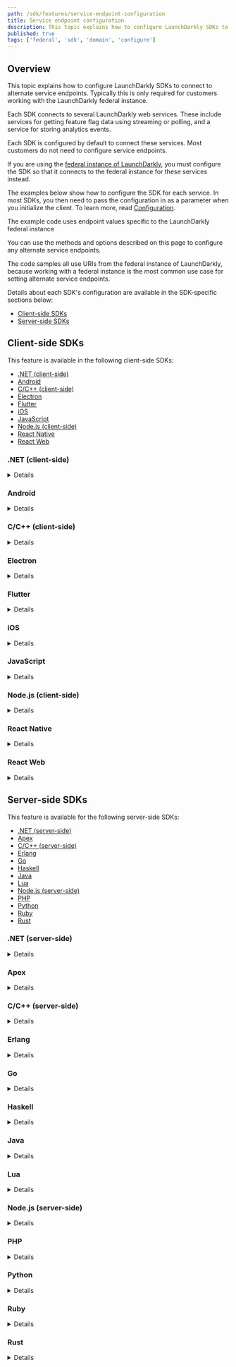 ```yaml
---
path: /sdk/features/service-endpoint-configuration
title: Service endpoint configuration
description: This topic explains how to configure LaunchDarkly SDKs to connect to alternate service endpoints. Typically this is only required for customers working with the LaunchDarkly federal instance.
published: true
tags: ['federal', 'sdk', 'domain', 'configure']
---
```


## Overview

This topic explains how to configure LaunchDarkly SDKs to connect to alternate service endpoints. Typically this is only required for customers working with the LaunchDarkly federal instance.

Each SDK connects to several LaunchDarkly web services. These include services for getting feature flag data using streaming or polling, and a service for storing analytics events.

Each SDK is configured by default to connect these services. Most customers do not need to configure service endpoints.

If you are using the [federal instance of LaunchDarkly](/home/advanced/federal), you must configure the SDK so that it connects to the federal instance for these services instead.

The examples below show how to configure the SDK for each service. In most SDKs, you then need to pass the configuration in as a parameter when you initialize the client. To learn more, read [Configuration](/sdk/features/config).

<Callout intent="info">
<CalloutTitle>The example code uses endpoint values specific to the LaunchDarkly federal instance</CalloutTitle>
<CalloutDescription>

You can use the methods and options described on this page to configure any alternate service endpoints.

The code samples all use URIs from the federal instance of LaunchDarkly, because working with a federal instance is the most common use case for setting alternate service endpoints.

</CalloutDescription>
</Callout>

Details about each SDK's configuration are available in the SDK-specific sections below:

* [Client-side SDKs](#client-side-sdks)
* [Server-side SDKs](#server-side-sdks)

## Client-side SDKs

This feature is available in the following client-side SDKs:

* [.NET (client-side)](#net-client-side)
* [Android](#android)
* [C/C++ (client-side)](#cc-client-side)
* [Electron](#electron)
* [Flutter](#flutter)
* [iOS](#ios)
* [JavaScript](#javascript)
* [Node.js (client-side)](#nodejs-client-side)
* [React Native](#react-native)
* [React Web](#react-web)

### .NET (client-side)

<Details summary="Expand .NET (client-side) code sample">

To configure an alternate service endpoint for the SDK, use the `ServiceEndpoints` builder method to specify the base URIs:

<CodeTabs
  defaultValue="csharp"
  values={[
    { label: 'C#', value: 'csharp', },
  ]
}>
<CodeTabItem value="csharp">

```csharp
var config = Configuration.Builder("mobile-key-123abc")
    .ServiceEndpoints(Components.ServiceEndpoints()
      .Streaming("https://clientstream.launchdarkly.us")
      .Polling("https://clientsdk.launchdarkly.us")
      .Events("https://events.launchdarkly.us"))
    .Build();

```

</CodeTabItem>
</CodeTabs>
</Details>

### Android

<Details summary="Expand Android code sample">

To configure an alternate service endpoint for the SDK, use the `streamUri`, `pollUri`, and `eventsUri` builder methods to specify the base URIs:

<CodeTabs
  defaultValue="java"
  values={[
    { label: 'Java', value: 'java', },
    { label: 'Kotlin', value: 'kotlin' }
  ]
}>
<CodeTabItem value="java">

```java
LDConfig ldConfig = new LDConfig.Builder()
  .mobileKey("mobile-key-123abc")
  .streamUri(Uri.parse("https://clientstream.launchdarkly.us"))
  .pollUri(Uri.parse("https://clientsdk.launchdarkly.us"))
  .eventsUri(Uri.parse("https://events.launchdarkly.us"))
  .build();
```

</CodeTabItem>
<CodeTabItem value="kotlin">

```kotlin

val ldConfig: LDConfig = LDConfig.Builder()
  .setMobileKey("mobile-key-123abc")
  .streamUri(Uri.parse("https://clientstream.launchdarkly.us"))
  .pollUri(Uri.parse("https://clientsdk.launchdarkly.us"))
  .eventsUri(Uri.parse("https://events.launchdarkly.us"))
  .build();
```

</CodeTabItem>
</CodeTabs>
</Details>

### C/C++ (client-side)

<Details summary="Expand C/C++ (client-side) code sample">

To configure an alternate service endpoint for the SDK, use `LDConfigSetStreamURI`, `LDConfigSetAppURI`, and `LDConfigSetEventsURI` to specify the base URIs:

<CodeTabs
  defaultValue="c"
  values={[
    { label: 'C/C++', value: 'c' }
    ]
}>
<CodeTabItem value="c">

```c
struct LDConfig *config = LDConfigNew("mobile-key-123abc");
LDConfigSetStreamURI(config, "https://clientstream.launchdarkly.us");
LDConfigSetAppURI(config, "https://app.launchdarkly.us");
LDConfigSetEventsURI(config, "https://events.launchdarkly.us");
```

</CodeTabItem>
</CodeTabs>
</Details>

### Electron

<Details summary="Expand Electron code sample">

To configure an alternate service endpoint for the SDK, use the `streamUrl`, `baseUrl`, and `eventsUrl` options to specify the base URIs:

<CodeTabs
  defaultValue="js"
  values={[
    { label: 'JavaScript', value: 'js', },
    { label: 'TypeScript', value: 'ts', },
  ]
}>
<CodeTabItem value="js">

```js
const options = {
  streamUrl: 'https://clientstream.launchdarkly.us',
  baseUrl: 'https://app.launchdarkly.us',
  eventsUrl: 'https://events.launchdarkly.us'
};
```

</CodeTabItem>
<CodeTabItem value="ts">

```ts
import * as LDElectron from 'launchdarkly-electron-client-sdk';

const options: LDElectron.LDOptions = {
  streamUrl: 'https://clientstream.launchdarkly.us',
  baseUrl: 'https://app.launchdarkly.us',
  eventsUrl: 'https://events.launchdarkly.us'
};
```

</CodeTabItem>
</CodeTabs>
</Details>

### Flutter

<Details summary="Expand Flutter code sample">

To configure an alternate service endpoint for the SDK, use the `streamUri`, `pollUri`, and `eventsUri` builder methods to specify the base URIs:

<CodeTabs
  defaultValue="dart"
  values={[
    { label: 'Dart', value: 'dart', },
  ]
}>
<CodeTabItem value="dart">

```dart
LDConfig ldConfig = LDConfigBuilder("mobile-key-123abcY")
  .streamUri("https://clientstream.launchdarkly.us")
  .pollUri("https://clientsdk.launchdarkly.us")
  .eventsUri("https://events.launchdarkly.us")
  .build();
```

</CodeTabItem>
</CodeTabs>
</Details>

### iOS

<Details summary="Expand iOS code sample">

To configure an alternate service endpoint for the SDK, use the `streamUrl`, `baseUrl`, and `eventsUrl` properties to specify the base URIs:

<CodeTabs
  defaultValue="swift"
  values={[
    { label: 'Swift', value: 'swift'},
    { label: 'Objective-C', value: 'objc'},
  ]
}>
<CodeTabItem value="swift">

```swift
var ldConfig = LDConfig(mobileKey: "mobile-key-123abc")
ldConfig.streamUrl = URL(string: "https://clientstream.launchdarkly.us")
ldConfig.baseUrl = URL(string: "https://app.launchdarkly.us")
ldConfig.eventsUrl = URL(string: "https://events.launchdarkly.us")
```

</CodeTabItem>
<CodeTabItem value="objc">

```objectivec
LDConfig *ldConfig = [[LDConfig alloc] initWithMobileKey:@"mobile-key-123abc"];
ldConfig.streamUrl = URL(string: "https://clientstream.launchdarkly.us")
ldConfig.baseUrl = URL(string: "https://app.launchdarkly.us")
ldConfig.eventsUrl = URL(string: "https://events.launchdarkly.us")
```

</CodeTabItem>
</CodeTabs>
</Details>

### JavaScript

<Details summary="Expand JavaScript code sample">

To configure an alternate service endpoint for the SDK, use the `streamUrl`, `baseUrl`, and `eventsUrl` properties to specify the base URIs:

<CodeTabs
  defaultValue="js"
  values={[
    { label: 'JavaScript', value: 'js' },
    { label: 'TypeScript', value: 'ts' },
  ]
}>
<CodeTabItem value="js">

```js
const options = {
  streamUrl: 'https://clientstream.launchdarkly.us',
  baseUrl: 'https://app.launchdarkly.us',
  eventsUrl: 'https://events.launchdarkly.us'
};

```

</CodeTabItem>
<CodeTabItem value="ts">

```ts
import * as ld from 'launchdarkly-js-client-sdk';

const options: ld.LDOptions = {
  streamUrl: 'https://clientstream.launchdarkly.us',
  baseUrl: 'https://app.launchdarkly.us',
  eventsUrl: 'https://events.launchdarkly.us',
};

```

</CodeTabItem>
</CodeTabs>
</Details>

### Node.js (client-side)

<Details summary="Expand Node.js (client-side) code sample">

To configure an alternate service endpoint for the SDK, use the `streamUrl`, `baseUrl`, and `eventsUrl` properties to set the base URIs:

<CodeTabs defaultValue="js"
  values={[
    { label: 'JavaScript', value: 'js' },
    { label: 'TypeScript', value: 'ts' },
  ]
}>
<CodeTabItem value="js">

```js
const options = {
  streamUrl: 'https://clientstream.launchdarkly.us',
  baseUrl: 'https://app.launchdarkly.us',
  eventsUrl: 'https://events.launchdarkly.us'
};

```

</CodeTabItem>
<CodeTabItem value="ts">

```ts
import * as ld from 'launchdarkly-node-client-sdk';

const options: ld.LDOptions = {
  streamUrl: 'https://clientstream.launchdarkly.us',
  baseUrl: 'https://app.launchdarkly.us',
  eventsUrl: 'https://events.launchdarkly.us',
};
```

</CodeTabItem>
</CodeTabs>
</Details>

### React Native

<Details summary="Expand React Native code sample">

To configure an alternate service endpoint for the SDK, use the `streamUri`, `pollUri`, and `eventsUri` properties to set the base URIs:

<CodeTabs
  defaultValue="js"
  values={[
    { label: 'JavaScript', value: 'js' },
    { label: 'TypeScript', value: 'ts' },
  ]
}>
<CodeTabItem value="js">

```js
let config = {
  mobileKey: 'mobile-key-123abc',
  streamUri: 'https://clientstream.launchdarkly.us',
  pollUri: 'https://clientsdk.launchdarkly.us',
  eventsUri: 'https://events.launchdarkly.us',
};
```

</CodeTabItem>
<CodeTabItem value="ts">

```ts
import LDClient, * as ld from 'launchdarkly-react-native-client-sdk';

let config: ld.LDConfig = {
  mobileKey: 'mobile-key-123abc',
  streamUri: 'https://clientstream.launchdarkly.us',
  pollUri: 'https://clientsdk.launchdarkly.us',
  eventsUri: 'https://events.launchdarkly.us',
};
```

</CodeTabItem>
</CodeTabs>
</Details>

### React Web

<Details summary="Expand React code sample">

To configure an alternate service endpoint for the SDK, use the `streamUrl`, `baseUrl`, and `eventsUrl` options to specify the base URIs:

<CodeTabs
  defaultValue="js"
  values={[
    { label: 'JavaScript', value: 'js', }
  ]
}>
<CodeTabItem value="js">

```js
const options: {
  baseUrl:"https://clientsdk.launchdarkly.us",
  streamUrl:"https://clientstream.launchdarkly.us",
  eventsUrl:"https://events.launchdarkly.us"
};
 ```

</CodeTabItem>
</CodeTabs>

To learn more, read [Configuring the React SDK](/sdk/client-side/react/react-web#configuring-the-react-sdk).

</Details>

## Server-side SDKs

This feature is available for the following server-side SDKs:

* [.NET (server-side)](#net-server-side)
* [Apex](#apex)
* [C/C++ (server-side)](#cc-server-side)
* [Erlang](#erlang)
* [Go](#go)
* [Haskell](#haskell)
* [Java](#java)
* [Lua](#lua)
* [Node.js (server-side)](#nodejs-server-side)
* [PHP](#php)
* [Python](#python)
* [Ruby](#ruby)
* [Rust](#rust)

### .NET (server-side)

<Details summary="Expand .NET (server-side) code sample">

To configure an alternate service endpoint for the SDK, use the `ServiceEndpoints` builder method to specify the base URIs:

<CodeTabs
  defaultValue="csharp"
  values={[
    { label: 'C#', value: 'csharp' },
  ]
}>
<CodeTabItem value="csharp">

```csharp
var config = Configuration.Builder("YOUR_SDK_KEY")
    .ServiceEndpoints(Components.ServiceEndpoints()
      .Streaming("https://stream.launchdarkly.us")
      .Polling("https://sdk.launchdarkly.us")
      .Events("https://events.launchdarkly.us"))
    .Build();
```
</CodeTabItem>
</CodeTabs>
</Details>

### Apex

<Details summary="Expand Apex code sample">

<Callout intent="alert" site="federal">
<CalloutTitle>Federal customers should only use the Apex SDK with a FedRAMP-compliant database</CalloutTitle>
<CalloutDescription>

The Apex SDK uses an external bridging application to connect LaunchDarkly and Salesforce. To ensure that your overall implementation is FedRAMP-compliant, you must run the Apex bridge within your own FedRAMP-compliant environment.

</CalloutDescription>
</Callout>

First, set up the Apex bridge. If you are a federal customer, make sure you run the Apex bridge within your own FedRAMP-compliant environment. To learn more, read [Using the LaunchDarkly Salesforce bridge](/sdk/server-side/apex#getting-started).

To configure an alternate service endpoint for the SDK, export the alternate URIs before you build the bridge:

<CodeTabs
  defaultValue="bash"
  values={[
    { label: 'Console', value: 'bash', },
  ]
}>
<CodeTabItem value="bash">

```bash
cd bridge && go build .

# other required export statements...

export LD_BASE_URI='https://sdk.launchdarkly.us'
export LD_EVENTS_URL='https://events.launchdarkly.us'

./bridge
```

</CodeTabItem>
</CodeTabs>

</Details>

### C/C++ (server-side)

<Details summary="Expand C/C++ (server-side) code sample">

To configure an alternate service endpoint for the SDK, use `LDConfigSetStreamURI`, `LDConfigSetBaseURI`, and `LDConfigSetEventsURI` to specify the base URIs:

<CodeTabs
  defaultValue="c"
  values={[
    { label:'C/C++', value: 'c' },
  ]
}>
<CodeTabItem value="c">

```c
struct LDConfig *config = LDConfigNew("YOUR_SDK_KEY");
LDConfigSetStreamURI(config, "https://stream.launchdarkly.us");
LDConfigSetBaseURI(config, "https://app.launchdarkly.us");
LDConfigSetEventsURI(config, "https://events.launchdarkly.us");
```

</CodeTabItem>
</CodeTabs>
</Details>

### Erlang

<Details summary="Expand Erlang code sample">

To configure an alternate service endpoint for the SDK, use the `stream_uri`, `base_uri`, and `events_uri` properties to set the base URIs:

<CodeTabs
  defaultValue="erlang"
  values={[
    { label: 'Erlang', value: 'erlang', }
  ]
}>
<CodeTabItem value="erlang">

```
ldclient:start_instance("YOUR_SDK_KEY", #{
  stream_uri => "https://stream.launchdarkly.us",
  base_uri => "https://sdk.launchdarkly.us",
  events_uri => "https://events.launchdarkly.us"
})

```

</CodeTabItem>
</CodeTabs>
</Details>

### Go

<Details summary="Expand Go code sample">

To configure an alternate service endpoint for the SDK, use the `Config.ServiceEndpoints` property and `interfaces.ServiceEndpoints()` to specify the base URIs:

<CodeTabs
  defaultValue="go"
  values={[
    { label: 'Go', value: 'go', },
    { label: 'Go SDK versions 5.7.x and earlier', value: 'go-pre-5.8', }
  ]
}>
<CodeTabItem value="go">

```go

config := ld.Config{
    ServiceEndpoints: interfaces.ServiceEndpoints{
      Streaming: "https://stream.launchdarkly.us",
      Polling: "https://sdk.launchdarkly.us",
      Events: "https://events.launchdarkly.us",
    },
}

```

</CodeTabItem>
<CodeTabItem value="go-pre-5.8">

```go

// Prior to version 5.8.0, the base URI had to be specified for each service,
// depending on which services you were actually using.

config := ld.Config{
    DataSource: ldcomponents.StreamingDataSource().
        BaseURI("https://stream.launchdarkly.us"),
    Events: ldcomponents.SendEvents().
        BaseURI("https://events.launchdarkly.us"),
}

```

</CodeTabItem>
</CodeTabs>
</Details>

### Haskell

<Details summary="Expand Haskell code sample">

To configure an alternate service endpoint for the SDK, use `configSetStreamURI`, `configSetBaseURI`, and `configSetEventsURI` to specify the base URIs:

<CodeTabs
  defaultValue="haskell"
  values={[
    { label: 'Haskell', value: 'haskell', }
  ]
}>
<CodeTabItem value="haskell">

```haskell
{-# LANGUAGE OverloadedStrings #-}

import LaunchDarkly.Server.Config

import Data.Function ((&))

config :: Config
config = (makeConfig "YOUR_SDK_KEY")
    & configSetStreamURI "https://stream.launchdarkly.us"
    & configSetBaseURI "https://app.launchdarkly.us"
    & configSetEventsURI "https://events.launchdarkly.us"
```

</CodeTabItem>
</CodeTabs>
</Details>

### Java

<Details summary="Expand Java code sample">

To configure an alternate service endpoint for the SDK, use the `serviceEndpoints` builder method to specify the base URIs:

<CodeTabs
  defaultValue="java"
  values={[
    { label: 'Java', value: 'java', },
    { label: 'Java (SDK versions 5.8.x and earlier)', value: 'java-pre-5.9' },
  ]
}>
<CodeTabItem value="java">

```java
LDConfig config = new LDConfig.Builder()
  .serviceEndpoints(Components.serviceEndpoints()
    .streaming("https://stream.launchdarkly.us")
    .polling("https://app.launchdarkly.us")
    .events("https://events.launchdarkly.us"))
  .build();
```
</CodeTabItem>
<CodeTabItem value="java-pre-5.9">

```java
// Prior to version 5.9.0, the base URI had to be specified for each service,
// depending on which services you were actually using.

LDConfig config = new LDConfig.Builder()
  .dataSource(Components.streamingDataSource()
    .baseURI(URI.create("https://stream.launchdarkly.us"))
  .events(Components.sendEvents()
    .baseURI(URI.create("https://events.launchdarkly.us"))
  .build();

```

</CodeTabItem>
</CodeTabs>
</Details>

### Lua

<Details summary="Expand Lua code sample">

To configure an alternate service endpoint for the SDK, use the `streamURI`, `baseURI`, and `eventsURI` properties to specify the base URIs:

<CodeTabs
  defaultValue="lua"
  values={[
    { label: 'Lua', value: 'lua', },
  ]
}>
<CodeTabItem value="lua">

```lua
local config = {
    key = YOUR_SDK_KEY,
    streamURI = "https://stream.launchdarkly.us",
    baseUri = "https://app.launchdarkly.us",
    eventsURI = "https://events.launchdarkly.us",
}

```

</CodeTabItem>
</CodeTabs>
</Details>

### Node.js (server-side)

<Details summary="Expand Node.js (server-side) code sample">

To configure an alternate service endpoint for the SDK, use the `streamUri`, `baseUri`, and `eventsUri` properties to specify the base URIs:

<CodeTabs
  defaultValue="js"
  values={[
    { label: 'JavaScript', value: 'js', },
    { label: 'TypeScript', value: 'ts', },
  ]
}>
<CodeTabItem value="js">

```js
const options = {
  streamUri: 'https://stream.launchdarkly.us',
  baseUri: 'https://app.launchdarkly.us',
  eventsUri: 'https://events.launchdarkly.us',
};
```

</CodeTabItem>
<CodeTabItem value="ts">

```ts
import * as ld from 'launchdarkly-node-server-sdk';

const options ld.LDOptions = {
  streamUri: 'https://stream.launchdarkly.us',
  baseUri: 'https://app.launchdarkly.us',
  eventsUri: 'https://events.launchdarkly.us',
};
```

</CodeTabItem>
</CodeTabs>
</Details>

### PHP

<Details summary="Expand PHP code sample">

To configure an alternate service endpoint for the SDK, use the `base_uri` and `events_uri` properties to specify the base URIs:

<CodeTabs
  defaultValue="php"
  values={[
    { label: 'PHP', value: 'php', }
  ]
}>
<CodeTabItem value="php">

```php
$client = new LaunchDarkly\LDClient("YOUR_SDK_KEY",
    [ "base_uri" => "https://sdk.launchdarkly.us",
      "events_uri" => "https://events.launchdarkly.us" ]);
```

</CodeTabItem>
</CodeTabs>

There is not a streaming service for the PHP SDK.
</Details>

### Python

<Details summary="Expand Python code sample">

To configure an alternate service endpoint for the SDK, use the `stream_uri`, `base_uri`, and `events_uri` properties to specify the base URIs:

<CodeTabs
  defaultValue="python"
  values={[
    { label: 'Python', value: 'python' },
  ]
}>
<CodeTabItem value="python">

```py
config = Config(sdk_key='YOUR_SDK_KEY',
  stream_uri="https://stream.launchdarkly.us",
  base_uri="https://app.launchdarkly.us",
  events_uri="https://events.launchdarkly.us")
```

</CodeTabItem>
</CodeTabs>
</Details>

### Ruby

<Details summary="Expand Ruby code sample">

To configure an alternate service endpoint for the SDK, use the `stream_uri`, `base_uri`, and `events_uri` properties to specify the base URIs:

<CodeTabs
  defaultValue="ruby"
  values={[
    { label: 'Ruby', value: 'ruby', }
  ]
}>
<CodeTabItem value="ruby">

```ruby
config = LaunchDarkly::Config.new(
  stream_uri: "https://stream.launchdarkly.us",
  base_uri: "https://sdk.launchdarkly.us",
  events_uri: "https://events.launchdarkly.us")
```

</CodeTabItem>
</CodeTabs>
</Details>

### Rust

<Details summary="Expand Rust code sample">

To configure an alternate service endpoint for the SDK, use the `ConfigBuilder` and `ServiceEndpointsBuilder` to specify the base URIs:

<CodeTabs
  defaultValue="rust"
  values={[
    { label: 'Rust', value: 'rust', },
  ]
}>
<CodeTabItem value="rust">

```rust
let config = ConfigBuilder::new("sdk-key").service_endpoints(ServiceEndpointsBuilder::new()
  .streaming_base_url("https://stream.launchdarkly.us")
  .polling_base_url("https://sdk.launchdarkly.us")
  .events_base_url("https://events.launchdarkly.us"));
```

</CodeTabItem>
</CodeTabs>

</Details>
